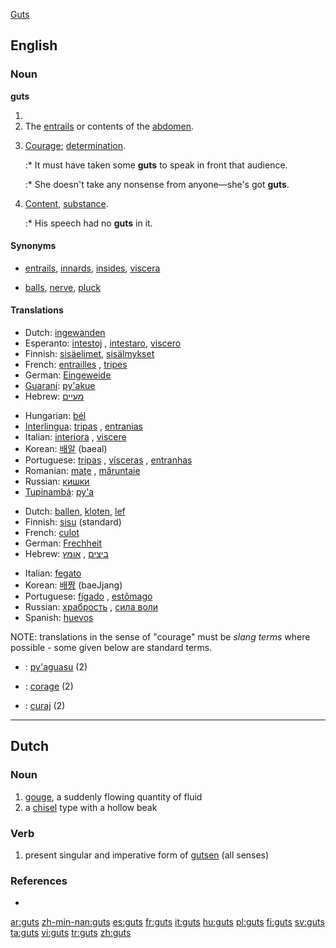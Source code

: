 [[#English|Guts]]
==English==
{{wikipedia}}

===Noun===
'''guts'''

# {{plural of|[[gut]]}}
# The [[entrails]] or contents of the [[abdomen]].
# {{slang}} [[courage|Courage]]; [[determination]].
#:* It must have taken some '''guts''' to speak in front that audience.
#:* She doesn't take any nonsense from anyone&mdash;she's got '''guts'''.
# {{slang}} [[content|Content]], [[substance]].
#:* His speech had no '''guts''' in it.

====Synonyms====
* {{italbrac-colon|entrails}} [[entrails]], [[innards]], [[insides]], [[viscera]]
* {{italbrac-colon|courage}} [[balls]], [[nerve]], [[pluck]]

====Translations====
{{trans-top|entrails}}
* Dutch: [[ingewanden]] {{n|p}}
* Esperanto: [[intestoj]] {{p}}, [[intestaro]], [[viscero]]
* Finnish: [[sisäelimet]], [[sisälmykset]]
* French: [[entrailles]] {{f|p}}, [[tripes#French|tripes]] {{f|p}}
* German: [[Eingeweide]] {{n|p}}
* [[Guaraní]]: [[py'akue]]
* Hebrew: [[מעיים]] {{m|p}}
{{trans-mid}}
* Hungarian: [[bél]]
* [[Interlingua]]: [[tripas]] {{f|p}}, [[entranias]] {{f|p}}
* Italian: [[interiora]] {{f|p}}, [[viscere]] {{f|p}}
* Korean: [[배알]] (baeal)
* Portuguese: [[tripas]] {{f|p}}, [[vísceras]] {{f|p}}, [[entranhas]] {{f|p}}
* Romanian: [[maţe]] {{n|p}}, [[măruntaie]] {{m|p}}
* Russian: [[кишки]]
* [[Tupinambá]]: [[py'a]]
{{trans-bottom}}

<!--Note: The translations in this table should be SLANG TERMS, where these exist-->
{{trans-top|courage (slang)}}
* Dutch: [[ballen]], [[kloten]], [[lef]] {{n}}
* Finnish: [[sisu]] (standard)
* French: [[culot]]
* German: [[Frechheit]]
* Hebrew: [[ביצים]] {{m|p}}, [[אומץ]] {{m}}
{{trans-mid}}
* Italian: [[fegato]] {{m}}
* Korean: [[배짱]] (baeJjang)
* Portuguese: [[fígado]] {{m}}, [[estômago]] {{m}}
* Russian: [[храбрость]] {{f}}, [[сила воли]] {{f}}
* Spanish: [[huevos]] {{m|p}}
{{trans-bottom}}

{{checktrans-top}}
NOTE: translations in the sense of "courage" must be ''slang terms'' where possible - some given below are standard terms.

* {{ttbc|Guarani}}: [[py'aguasu]] (2)
* {{ttbc|Interlingua}}: [[corage]] (2)
* {{ttbc|Romanian}}: [[curaj]] (2)
{{trans-bottom}}

----

==Dutch==

===Noun===
{{nl-noun}} {{f|m}}

# [[gouge]], a suddenly flowing quantity of fluid
# a [[chisel]] type with a hollow beak

===Verb===
{{infl|nl|verb form}}

# present singular and imperative form of [[gutsen]] (all senses)

===References===
* {{R:Koenen}}

[[ar:guts]]
[[zh-min-nan:guts]]
[[es:guts]]
[[fr:guts]]
[[it:guts]]
[[hu:guts]]
[[pl:guts]]
[[fi:guts]]
[[sv:guts]]
[[ta:guts]]
[[vi:guts]]
[[tr:guts]]
[[zh:guts]]